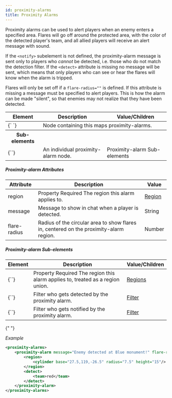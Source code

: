 ```yaml
---
id: proximity-alarms
title: Proximity Alarms
---
```


Proximity alarms can be used to alert players when an enemy enters a specified area. Flares will go off around the protected area, with the color of the detected player's team, and all allied players will receive an alert message with sound.

If the `<notify>` subelement is not defined, the proximity-alarm message is sent only to players who _cannot_ be detected, i.e. those who do not match the detection filter. If the `<detect>` attribute is missing no message will be sent, which means that only players who can see or hear the flares will know when the alarm is tripped.

Flares will only be set off if a `flare-radius=""` is defined. If this attribute is missing a message must be specified to alert players. This is how the alarm can be made "silent", so that enemies may not realize that they have been detected.

<div className="table-container">
  <table>
    <thead>
      <tr>
        <th>Element</th>
        <th>Description</th>
        <th>Value/Children</th>
      </tr>
    </thead>
    <tbody>
      <tr>
        <td>
          <span className="highlight">
            <label>{`<proximity-alarms> </proximity-alarms>`}</label>
          </span>
        </td>
        <td colspan="2">Node containing this maps proximity-alarms.</td>
      </tr>
      <tr>
        <th>Sub-elements</th>
        <th />
        <th />
      </tr>
      <tr>
        <td>
          <label>{`<proximity-alarm>`}</label>
        </td>
        <td>An individual proximity-alarm node.</td>
        <td>
          <span className="badge badge--secondary">
            Proximity-alarm Sub-elements
          </span>
        </td>
      </tr>
    </tbody>
  </table>
</div>

##### Proximity-alarm Attributes

<div className="table-container">
  <table>
    <thead>
      <tr>
        <th>Attribute</th>
        <th>Description</th>
        <th>Value</th>
      </tr>
    </thead>
    <tbody>
      <tr>
        <td>
          <label>region</label>
        </td>
        <td>
          <span
            className="badge badge--secondary"
            title="Can be either this attribute or a sub-element."
          >
            Property
          </span>
          <span className="badge badge--danger">Required</span>
          The region this alarm applies to.
        </td>
        <td>
          <a href="/modules/regions">Region</a>
        </td>
      </tr>
      <tr>
        <td>
          <label>message</label>
        </td>
        <td>Message to show in chat when a player is detected.</td>
        <td>
          <span className="badge badge--primary">String</span>
        </td>
      </tr>
      <tr>
        <td>
          <label>flare-radius</label>
        </td>
        <td>
          Radius of the circular area to show flares in, centered on the
          proximity-alarm region.
        </td>
        <td>
          <span className="badge badge--primary">Number</span>
        </td>
      </tr>
    </tbody>
  </table>
</div>

##### Proximity-alarm Sub-elements

<div className="table-container">
  <table>
    <thead>
      <tr>
        <th>Element</th>
        <th>Description</th>
        <th>Value/Children</th>
      </tr>
    </thead>
    <tbody>
      <tr>
        <td>
          <label>{`<region>`}</label>
        </td>
        <td>
          <span
            className="badge badge--secondary"
            title="Can be either this sub-element or an attribute."
          >
            Property
          </span>
          <span className="badge badge--danger">Required</span>
          The region this alarm applies to, treated as a region union.
        </td>
        <td>
          <a href="/modules/regions">Regions</a>
        </td>
      </tr>
      <tr>
        <td>
          <label>{`<detect>`}</label>
        </td>
        <td>Filter who gets detected by the proximity alarm.</td>
        <td>
          <a href="/modules/filters">Filter</a>
        </td>
      </tr>
      <tr>
        <td>
          <label>{`<notify>`}</label>
        </td>
        <td>Filter who gets notified by the proximity alarm.</td>
        <td>
          <a href="/modules/filters">Filter</a>
        </td>
      </tr>
    </tbody>
  </table>
</div>{" "}

_Example_

```xml
<proximity-alarms>
    <proximity-alarm message="Enemy detected at Blue monument!" flare-radius="4">
        <region>
            <cylinder base="27.5,119,-26.5" radius="7.5" height="15"/>
        </region>
        <detect>
            <team>red</team>
        </detect>
    </proximity-alarm>
</proximity-alarms>
```
